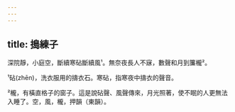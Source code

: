 ```yaml
---
---
---
```

title: 搗練子
---



深院靜，小庭空，斷續寒砧斷續風¹。無奈夜長人不寐，數聲和月到簾櫳²。

¹砧(zhēn)，洗衣服用的擣衣石。寒砧，指寒夜中擣衣的聲音。

²櫳，有橫直格子的窗子。這是說砧聲、風聲傳來，月光照著，使不眠的人更無法入睡了。空，風，櫳，押韻（東韻）。